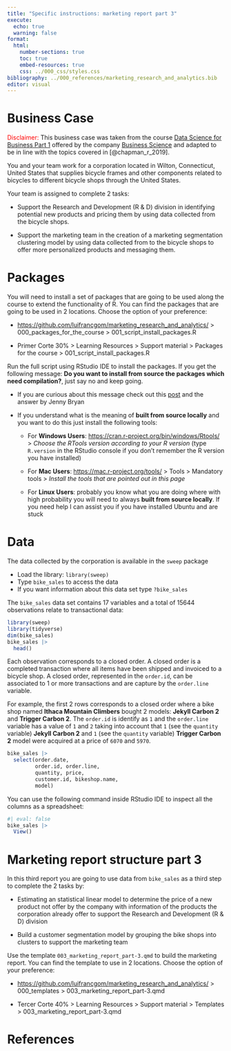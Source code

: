 ---
title: "Specific instructions: marketing report part 3"
execute: 
  echo: true
  warning: false
format: 
  html:
    number-sections: true
    toc: true
    embed-resources: true
    css: ../000_css/styles.css
bibliography: ../000_references/marketing_research_and_analytics.bib
editor: visual
---

# Business Case

[Disclaimer:]{style="color: red;"} This business case was taken from the course [Data Science for Business Part 1](https://university.business-science.io/p/ds4b-101-r-business-analysis-r) offered by the company [Business Science](https://www.business-science.io/) and adapted to be in line with the topics covered in [@chapman_r_2019].

You and your team work for a corporation located in Wilton, Connecticut, United States that supplies bicycle frames and other components related to bicycles to different bicycle shops through the United States.

Your team is assigned to complete 2 tasks:

-   Support the Research and Development (R & D) division in identifying potential new products and pricing them by using data collected from the bicycle shops.

-   Support the marketing team in the creation of a marketing segmentation clustering model by using data collected from to the bicycle shops to offer more personalized products and messaging them.

# Packages

You will need to install a set of packages that are going to be used along the course to extend the functionality of R. You can find the packages that are going to be used in 2 locations. Choose the option of your preference:

-   <https://github.com/luifrancgom/marketing_research_and_analytics/> \> 000_packages_for_the_course \> 001_script_install_packages.R

-   Primer Corte 30% \> Learning Resources \> Support material \> Packages for the course \> 001_script_install_packages.R

Run the full script using RStudio IDE to install the packages. If you get the following message: **Do you want to install from source the packages which need compilation?**, just say no and keep going.

-   If you are curious about this message check out this [post](https://forum.posit.co/t/meaning-of-common-message-when-install-a-package-there-are-binary-versions-available-but-the-source-versions-are-later/2431) and the answer by Jenny Bryan

-   If you understand what is the meaning of **built from source locally** and you want to do this just install the following tools:

    -   For **Windows Users**: <https://cran.r-project.org/bin/windows/Rtools/> \> *Choose the RTools version according to your R version* (type `R.version` in the RStudio console if you don't remember the R version you have installed)

    -   For **Mac Users**: <https://mac.r-project.org/tools/> \> Tools \> Mandatory tools \> *Install the tools that are pointed out in this page*

    -   For **Linux Users**: probably you know what you are doing where with high probability you will need to always **built from source locally**. If you need help I can assist you if you have installed Ubuntu and are stuck

# Data

The data collected by the corporation is available in the `sweep` package

-   Load the library: `library(sweep)`
-   Type `bike_sales` to access the data
-   If you want information about this data set type `?bike_sales`

The `bike_sales` data set contains 17 variables and a total of 15644 observations relate to transactional data:

```{r}
library(sweep)
library(tidyverse)
dim(bike_sales)
bike_sales |> 
  head()
```

Each observation corresponds to a closed order. A closed order is a completed transaction where all items have been shipped and invoiced to a bicycle shop. A closed order, represented in the `order.id`, can be associated to 1 or more transactions and are capture by the `order.line` variable.

For example, the first 2 rows corresponds to a closed order where a bike shop named **Ithaca Mountain Climbers** bought 2 models: **Jekyll Carbon 2** and **Trigger Carbon 2**. The `order.id` is identify as `1` and the `order.line` variable has a value of `1` and `2` taking into account that `1` (see the `quantity` variable) **Jekyll Carbon 2** and `1` (see the `quantity` variable) **Trigger Carbon 2** model were acquired at a price of `6070` and `5970`.

```{r}
bike_sales |> 
  select(order.date, 
         order.id, order.line, 
         quantity, price,
         customer.id, bikeshop.name,
         model)
```

You can use the following command inside RStudio IDE to inspect all the columns as a spreadsheet:

```{r}
#| eval: false
bike_sales |> 
  View()
```

# Marketing report structure part 3

In this third report you are going to use data from `bike_sales` as a third step to complete the 2 tasks by:

-   Estimating an statistical linear model to determine the price of a new product not offer by the company with information of the products the corporation already offer to support the Research and Development (R & D) division

-   Build a customer segmentation model by grouping the bike shops into clusters to support the marketing team

Use the template `003_marketing_report_part-3.qmd` to build the marketing report. You can find the template to use in 2 locations. Choose the option of your preference:

-   <https://github.com/luifrancgom/marketing_research_and_analytics/> \> 000_templates \> 003_marketing_report_part-3.qmd

-   Tercer Corte 40% \> Learning Resources \> Support material \> Templates \> 003_marketing_report_part-3.qmd

# References

